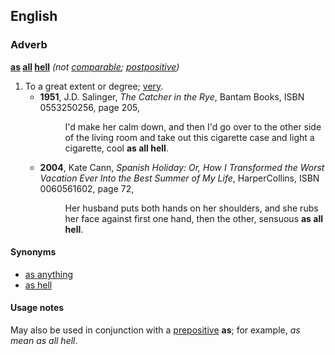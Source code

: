 ==English==
===Adverb===
'''[[as]] [[all]] [[hell]]''' ''(not [[comparable]]; [[postpositive]])''

#To a great extent or degree; [[very]].
#*'''1951''', J.D. Salinger, ''The Catcher in the Rye'', Bantam Books, ISBN 0553250256, page 205,
#*:I'd make her calm down, and then I'd go over to the other side of the living room and take out this cigarette case and light a cigarette, cool '''as all hell'''.
#*'''2004''', Kate Cann, ''Spanish Holiday: Or, How I Transformed the Worst Vacation Ever Into the Best Summer of My Life'', HarperCollins, ISBN 0060561602, page 72,
#*:Her husband puts both hands on her shoulders, and she rubs her face against first one hand, then the other, sensuous '''as all hell'''.

====Synonyms====
*[[as anything]]
*[[as hell]]
====Usage notes====
May also be used in conjunction with a [[prepositive]] '''as'''; for example, ''as mean as all hell''.